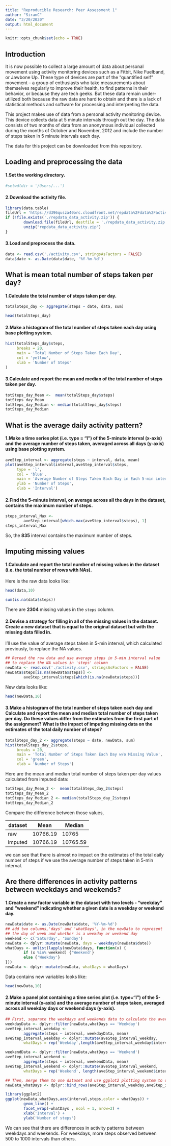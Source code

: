 ---
title: "Reproducible Research: Peer Assessment 1"
author: "SiranC"
date: "3/20/2020"
output: html_document
---

```{r setup, include=FALSE}
knitr::opts_chunk$set(echo = TRUE)
```

## Introduction

It is now possible to collect a large amount of data about personal movement using activity monitoring devices such as a Fitbit, Nike Fuelband, or Jawbone Up. These type of devices are part of the “quantified self” movement – a group of enthusiasts who take measurements about themselves regularly to improve their health, to find patterns in their behavior, or because they are tech geeks. But these data remain under-utilized both because the raw data are hard to obtain and there is a lack of statistical methods and software for processing and interpreting the data.

This project makes use of data from a personal activity monitoring device. This device collects data at 5 minute intervals through out the day. The data consists of two months of data from an anonymous individual collected during the months of October and November, 2012 and include the number of steps taken in 5 minute intervals each day.

The data for this project can be downloaded from this repository.

## Loading and preprocessing the data

#### 1.Set the working directory.

```{r echo=TRUE}
#setwd(dir = '/Users/...')
```

#### 2.Download the activity file.

```{r echo=TRUE}
library(data.table)
fileUrl = 'https://d396qusza40orc.cloudfront.net/repdata%2Fdata%2Factivity.zip'
if (!file.exists('./repdata_data_activity.zip')) {
        download.file(fileUrl, destfile = './repdata_data_activity.zip')
        unzip("repdata_data_activity.zip")
}
```

#### 3.Load and preprocess the data.

```{r echo=TRUE}
data <- read.csv('./activity.csv', stringsAsFactors = FALSE)
data$date <- as.Date(data$date, '%Y-%m-%d')
```

## What is mean total number of steps taken per day?

#### 1.Calculate the total number of steps taken per day.

```{r echo=TRUE}
totalSteps_day <- aggregate(steps ~ date, data, sum)
```
```{r echo=FALSE}
head(totalSteps_day)
```

#### 2.Make a histogram of the total number of steps taken each day using base plotting system.

```{r echo=TRUE}
hist(totalSteps_day$steps,
     breaks = 20,
     main = 'Total Number of Steps Taken Each Day',
     col = 'yellow',
     xlab = 'Number of Steps'
)
```

#### 3.Calculate and report the mean and median of the total number of steps taken per day.

```{r echo=TRUE}
totSteps_day_Mean <-  mean(totalSteps_day$steps)
totSteps_day_Mean
totSteps_day_Median <- median(totalSteps_day$steps)
totSteps_day_Median
```

## What is the average daily activity pattern?

#### 1.Make a time series plot (i.e. type = "l") of the 5-minute interval (x-axis) and the average number of steps taken, averaged across all days (y-axis) using base plotting system.

```{r echo=TRUE}
aveStep_interval <- aggregate(steps ~ interval, data, mean)
plot(aveStep_interval$interval,aveStep_interval$steps, 
     type = 'l',
     col = 'blue',
     main = 'Average Number of Steps Taken Each Day in Each 5-min interval',
     ylab = 'Number of Steps',
     xlab = 'Interval')
```

#### 2.Find the 5-minute interval, on average across all the days in the dataset, contains the maximum number of steps.

```{r echo=TRUE}
steps_interval_Max <-
        aveStep_interval[which.max(aveStep_interval$steps), 1]
steps_interval_Max
```

So, the **835** interval contains the maximum number of steps.

## Imputing missing values

#### 1.Calculate and report the total number of missing values in the dataset (i.e. the total number of rows with NAs).

Here is the raw data looks like:

```{r echo=FALSE}
head(data,10)
```

```{r echo=TRUE}
sum(is.na(data$steps))
```
There are **2304** missing values in the `steps` column.

#### 2.Devise a strategy for filling in all of the missing values in the dataset. Create a new dataset that is equal to the original dataset but with the missing data filled in.

I'll use the value of average steps taken in 5-min interval, which calculated previously, to replace the NA values.

```{r echo=TRUE}
## Reread the raw data and use average steps in 5-min interval value 
## to replace the NA values in 'steps' column 
newData <- read.csv('./activity.csv', stringsAsFactors = FALSE)
newData$steps[is.na(newData$steps)] <-
        aveStep_interval$steps[which(is.na(newData$steps))]
```

New data looks like:

```{r echo=FALSE}
head(newData,10)
```

#### 3.Make a histogram of the total number of steps taken each day and Calculate and report the mean and median total number of steps taken per day. Do these values differ from the estimates from the first part of the assignment? What is the impact of imputing missing data on the estimates of the total daily number of steps?

```{r echo=TRUE}
totalSteps_day_2 <- aggregate(steps ~ date, newData, sum)
hist(totalSteps_day_2$steps, 
     breaks = 20,
     main = 'Total Number of Steps Taken Each Day w/o Missing Value',
     col = 'green',
     xlab = 'Number of Steps')
```

Here are the mean and median total number of steps taken per day values calculated from imputed data:

```{r echo=TRUE}
totSteps_day_Mean_2 <-  mean(totalSteps_day_2$steps)
totSteps_day_Mean_2
totSteps_day_Median_2 <- median(totalSteps_day_2$steps)
totSteps_day_Median_2
```

Compare the difference between those values,

dataset | Mean | Median
------- | ------- | -------
raw | 10766.19 | 10765
imputed | 10766.19 | 10765.59 

we can see that there is almost no impact on the estimates of the total daily number of steps if we use the average number of steps taken in 5-min interval.

## Are there differences in activity patterns between weekdays and weekends?

#### 1.Create a new factor variable in the dataset with two levels - "weekday" and "weekend" indicating whether a given date is a weekday or weekend day.

```{r echo=TRUE}
newData$date <- as.Date(newData$date, '%Y-%m-%d')
## add two columns,'days' and 'whatDays', in the newData to represent 
## the day of week and whether is a weekday or weekend day 
weekend <- c('Saturday', 'Sunday')
newData <- dplyr::mutate(newData, days = weekdays(newData$date))
whatDays <- unlist(lapply(newData$days, function(x) {
        if (x %in% weekend) {'Weekend'}
        else {'Weekday'}
}))
newData <- dplyr::mutate(newData, whatDays = whatDays)
```

Data contains new variables looks like:

```{r echo=FALSE}
head(newData,10)
```

#### 2.Make a panel plot containing a time series plot (i.e. type="l") of the 5-minute interval (x-axis) and the average number of steps taken, averaged across all weekday days or weekend days (y-axis).

```{r echo=TRUE}
## First, separate the weekdays and weekends data to calculate the average steps taken in 5-min interval
weekdayData <- dplyr::filter(newData,whatDays == 'Weekday')
aveStep_interval_weekday <-
        aggregate(steps ~ interval, weekdayData, mean)
aveStep_interval_weekday <- dplyr::mutate(aveStep_interval_weekday,
        whatDays = rep('Weekday',length(aveStep_interval_weekday$interval)))

weekendData <- dplyr::filter(newData,whatDays == 'Weekend')
aveStep_interval_weekend <-
        aggregate(steps ~ interval, weekendData, mean)
aveStep_interval_weekend <- dplyr::mutate(aveStep_interval_weekend, 
        whatDays = rep('Weekend', length(aveStep_interval_weekend$interval)))

## Then, merge them to one dataset and use ggplot2 plotting system to demonstrate the pattern difference
newData_whatDays <- dplyr::bind_rows(aveStep_interval_weekday,aveStep_interval_weekend)

library(ggplot2)
ggplot(newData_whatDays,aes(interval,steps,color = whatDays)) +
        geom_line() +
        facet_wrap(~whatDays , ncol = 1, nrow=2) +
        xlab('Interval') + 
        ylab('Number of steps')
```

We can see that there are differences in activity patterns between weekdays and weekends. For weekdays, more steps observed between 500 to 1000 intervals than others.
